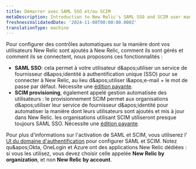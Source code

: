 ```yaml
---
title: Démarrer avec SAML SSO et/ou SCIM
metaDescription: Introduction to New Relic's SAML SSO and SCIM user management options.
freshnessValidatedDate: '2024-11-08T00:00:00.000Z'
translationType: machine
---
```


Pour configurer des contrôles automatiques sur la manière dont vos utilisateurs New Relic sont ajoutés à New Relic, comment ils sont gérés et comment ils se connectent, nous proposons ces fonctionnalités :

* <DNT>**SAML SSO**</DNT>: cela permet à votre utilisateur d&amp;apos;utiliser un service de fournisseur d&amp;apos;identité à authentification unique (SSO) pour se connecter à New Relic, au lieu d&amp;apos;utiliser l&amp;apos;e-mail + le mot de passe par défaut. Nécessite une [édition payante](/docs/accounts/accounts-billing/new-relic-one-pricing-billing/new-relic-one-pricing-billing/#editions).
* <DNT>**SCIM provisioning**</DNT>, également appelé gestion automatisée des utilisateurs : le provisionnement SCIM permet aux organisations d&amp;apos;utiliser leur service de fournisseur d&amp;apos;identité pour automatiser la manière dont leurs utilisateurs sont ajoutés et mis à jour dans New Relic. les organisations utilisant SCIM utiliseront presque toujours SAML SSO. Nécessite une [édition payante](/docs/accounts/accounts-billing/new-relic-one-pricing-billing/new-relic-one-pricing-billing/#editions).

Pour plus d&apos;informations sur l&apos;activation de SAML et SCIM, vous utiliserez l&apos;[ UI du domaine d&apos;authentification](/docs/accounts/accounts-billing/new-relic-one-user-management/authentication-domains-saml-sso-scim-more) pour configurer SAML et SCIM. Notez qu&amp;apos;Okta, OneLogin et Azure ont des applications New Relic dédiées : si vous les utilisez, vous devez choisir celle appelée **New Relic by organization**, et non **New Relic by account**.